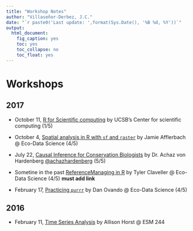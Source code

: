 ```yaml
---
title: "Workshop Notes"
author: "Villaseñor-Derbez, J.C."
date: "`r paste0('Last update: ',format(Sys.Date(), '%B %d, %Y'))`"
output: 
  html_document:
    fig_caption: yes
    toc: yes
    toc_collapse: no
    toc_float: yes
---
```



# Workshops

## 2017

- October 11, [R for Scientific computing](./R4ScComp/) by UCSB's Center for scientific computing (1/5)

- October 4, [Spatial analysis in R with `sf` and `raster`](./SpatialAnalysisSF/) by Jamie Afflerbach @ Eco-Data Science (4/5)

- July 22, [Causal Inference for Conservation Biologists](./ICCBCausalInference/) by Dr. Achaz von Hardenberg [\@achazhardenberg](https://twitter.com/achazhardenberg) (5/5)

- Sometine in the past [ReferenceManaging in R]() by Tyler Claveller @ Eco-Data Science (4/5) **must add link**

- February 17, [Practicing `purrr`](./LearnPurrr/) by Dan Ovando @ Eco-Data Science (4/5)

## 2016

- February 11, [Time Series Analysis](./TimeSeries/) by Allison Horst @ ESM 244